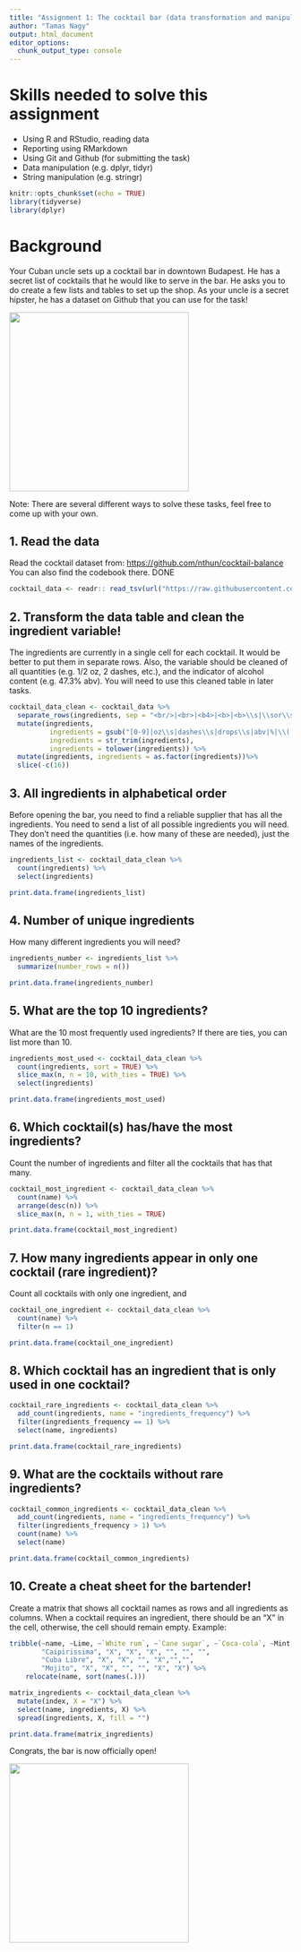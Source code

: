 ```yaml
---
title: "Assignment 1: The cocktail bar (data transformation and manipulation)"
author: "Tamas Nagy"
output: html_document
editor_options:
  chunk_output_type: console
---
```


# Skills needed to solve this assignment

-   Using R and RStudio, reading data
-   Reporting using RMarkdown
-   Using Git and Github (for submitting the task)
-   Data manipulation (e.g. dplyr, tidyr)
-   String manipulation (e.g. stringr)

```r
knitr::opts_chunk$set(echo = TRUE)
library(tidyverse)
library(dplyr)
```

# Background

Your Cuban uncle sets up a cocktail bar in downtown Budapest. He has a secret list of cocktails that he would like to serve in the bar. He asks you to do create a few lists and tables to set up the shop. As your uncle is a secret hipster, he has a dataset on Github that you can use for the task!

![](https://media1.tenor.com/images/57a519cffd0ad4693be3b9c94b211540/tenor.gif?itemid=5195211){width="320"}

Note: There are several different ways to solve these tasks, feel free to come up with your own.

## 1. Read the data

Read the cocktail dataset from: <https://github.com/nthun/cocktail-balance> You can also find the codebook there. DONE

```r
cocktail_data <- readr:: read_tsv(url("https://raw.githubusercontent.com/nthun/cocktail-balance/master/cocktail_data.tsv"), na = c(" ", "NA", "Unknown"))
```

## 2. Transform the data table and clean the ingredient variable!

The ingredients are currently in a single cell for each cocktail. It would be better to put them in separate rows. Also, the variable should be cleaned of all quantities (e.g. 1/2 oz, 2 dashes, etc.), and the indicator of alcohol content (e.g. 47.3% abv). You will need to use this cleaned table in later tasks.

```r
cocktail_data_clean <- cocktail_data %>%
  separate_rows(ingredients, sep = "<br/>|<br>|<b4>|<b>|<b>\\s|\\sor\\s") %>%
  mutate(ingredients,
          ingredients = gsub("[0-9]|oz\\s|dashes\\s|drops\\s|abv|%|\\(|\\)|\\/|\\.", "", ingredients),
          ingredients = str_trim(ingredients),
          ingredients = tolower(ingredients)) %>%
  mutate(ingredients, ingredients = as.factor(ingredients))%>%
  slice(-c(16))
```

## 3. All ingredients in alphabetical order

Before opening the bar, you need to find a reliable supplier that has all the ingredients. You need to send a list of all possible ingredients you will need. They don't need the quantities (i.e. how many of these are needed), just the names of the ingredients.

```r
ingredients_list <- cocktail_data_clean %>%
  count(ingredients) %>%
  select(ingredients)

print.data.frame(ingredients_list)
```

## 4. Number of unique ingredients

How many different ingredients you will need?

```r
ingredients_number <- ingredients_list %>%
  summarize(number_rows = n())

print.data.frame(ingredients_number)
```

## 5. What are the top 10 ingredients?

What are the 10 most frequently used ingredients? If there are ties, you can list more than 10.

```r
ingredients_most_used <- cocktail_data_clean %>%
  count(ingredients, sort = TRUE) %>%
  slice_max(n, n = 10, with_ties = TRUE) %>%
  select(ingredients)

print.data.frame(ingredients_most_used)
```

## 6. Which cocktail(s) has/have the most ingredients?

Count the number of ingredients and filter all the cocktails that has that many.

```r
cocktail_most_ingredient <- cocktail_data_clean %>%
  count(name) %>%
  arrange(desc(n)) %>%
  slice_max(n, n = 1, with_ties = TRUE)

print.data.frame(cocktail_most_ingredient)
```

## 7. How many ingredients appear in only one cocktail (rare ingredient)?

Count all cocktails with only one ingredient, and

```r
cocktail_one_ingredient <- cocktail_data_clean %>%
  count(name) %>%
  filter(n == 1)

print.data.frame(cocktail_one_ingredient)
```

## 8. Which cocktail has an ingredient that is only used in one cocktail?

```r
cocktail_rare_ingredients <- cocktail_data_clean %>%
  add_count(ingredients, name = "ingredients_frequency") %>%
  filter(ingredients_frequency == 1) %>%
  select(name, ingredients)

print.data.frame(cocktail_rare_ingredients)
```

## 9. What are the cocktails without rare ingredients?

```r
cocktail_common_ingredients <- cocktail_data_clean %>%
  add_count(ingredients, name = "ingredients_frequency") %>%
  filter(ingredients_frequency > 1) %>%
  count(name) %>%
  select(name)

print.data.frame(cocktail_common_ingredients)
```

## 10. Create a cheat sheet for the bartender!

Create a matrix that shows all cocktail names as rows and all ingredients as columns. When a cocktail requires an ingredient, there should be an "X" in the cell, otherwise, the cell should remain empty. Example:

```r
tribble(~name, ~Lime, ~`White rum`, ~`Cane sugar`, ~`Coca-cola`, ~Mint, ~Soda,
        "Caipirissima", "X", "X", "X", "", "", "",
        "Cuba Libre", "X", "X", "", "X","","",
        "Mojito", "X", "X", "", "", "X", "X") %>% 
    relocate(name, sort(names(.)))
```


```r
matrix_ingredients <- cocktail_data_clean %>%
  mutate(index, X = "X") %>%
  select(name, ingredients, X) %>%
  spread(ingredients, X, fill = "")

print.data.frame(matrix_ingredients)
```


Congrats, the bar is now officially open!

![](https://i.pinimg.com/originals/4e/c1/0c/4ec10c9d32b2c7c28b4b638c7f809ec5.gif){width="320"}
